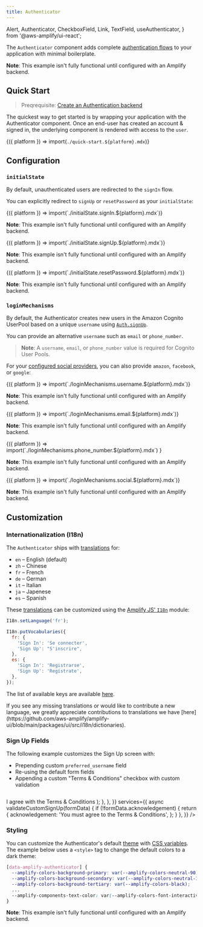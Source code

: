 ```yaml
---
title: Authenticator
---
```


  Alert,
  Authenticator,
  CheckboxField,
  Link,
  TextField,
  useAuthenticator,
} from '@aws-amplify/ui-react';

The `Authenticator` component adds complete [authentication flows](https://docs.amplify.aws/lib/auth/getting-started/q/platform/js)
to your application with minimal boilerplate.

<Example>
  <Authenticator />

  <p className="text-sm text-center mt-6 text-gray-500 italic">
    <strong>Note</strong>: This example isn't fully functional until configured
    with an Amplify backend.
  </p>
</Example>

## Quick Start

> Preqrequisite: [Create an Authentication backend](https://docs.amplify.aws/lib/auth/getting-started/q/platform/js)

The quickest way to get started is by wrapping your application with the Authenticator component.
Once an end-user has created an account & signed in, the underlying component is rendered with access to the `user`.

<Fragment>{({ platform }) => import(`./quick-start.${platform}.mdx`)}</Fragment>

## Configuration

### `initialState`

By default, unauthenticated users are redirected to the `signIn` flow.

You can explicitly redirect to `signUp` or `resetPassword` as your `initialState`:

<BlockSwitcher>
  <Block name="Sign In">
    <Fragment>
      {({ platform }) => import(`./initialState.signIn.${platform}.mdx`)}
    </Fragment>
    <Example>
      <Authenticator initialState="signIn" />
      <p className="text-sm text-center mt-6 text-gray-500 italic">
        <strong>Note</strong>: This example isn't fully functional until
        configured with an Amplify backend.
      </p>
    </Example>
  </Block>
  <Block name="Sign Up">
    <Fragment>
      {({ platform }) => import(`./initialState.signUp.${platform}.mdx`)}
    </Fragment>
    <Example>
      <Authenticator initialState="signUp" />
      <p className="text-sm text-center mt-6 text-gray-500 italic">
        <strong>Note</strong>: This example isn't fully functional until
        configured with an Amplify backend.
      </p>
    </Example>
  </Block>
  <Block name="Reset Password">
    <Fragment>
      {({ platform }) => import(`./initialState.resetPassword.${platform}.mdx`)}
    </Fragment>
    <Example>
      <Authenticator initialState="resetPassword" />
      <p className="text-sm text-center mt-6 text-gray-500 italic">
        <strong>Note</strong>: This example isn't fully functional until
        configured with an Amplify backend.
      </p>
    </Example>
  </Block>
</BlockSwitcher>

### `loginMechanisms`

By default, the Authenticator creates new users in the Amazon Cognito UserPool based on a unique `username` using
[`Auth.signUp`](https://docs.amplify.aws/lib/auth/emailpassword/q/platform/js).

You can provide an alternative `username` such as `email` or `phone_number`.

> **Note**: A `username`, `email`, or `phone_number` value is required for Cognito User Pools.

For your [configured social providers](https://docs.amplify.aws/lib/auth/social/q/platform/js/), you can also provide `amazon`, `facebook`, or `google`:

<BlockSwitcher>
  <Block name="Username">
    <Fragment>
      {({ platform }) => import(`./loginMechanisms.username.${platform}.mdx`)}
    </Fragment>
    <Example>
      <Authenticator />
      <p className="text-sm text-center mt-6 text-gray-500 italic">
        <strong>Note</strong>: This example isn't fully functional until
        configured with an Amplify backend.
      </p>
    </Example>
  </Block>
  <Block name="Email">
    <Fragment>
      {({ platform }) => import(`./loginMechanisms.email.${platform}.mdx`)}
    </Fragment>
    <Example>
      <Authenticator loginMechanisms={['email']} />
      <p className="text-sm text-center mt-6 text-gray-500 italic">
        <strong>Note</strong>: This example isn't fully functional until
        configured with an Amplify backend.
      </p>
    </Example>
  </Block>
  <Block name="Phone Number">
    <Fragment>
      {({ platform }) =>
        import(`./loginMechanisms.phone_number.${platform}.mdx`)
      }
    </Fragment>
    <Example>
      <Authenticator loginMechanisms={['phone_number']} />
      <p className="text-sm text-center mt-6 text-gray-500 italic">
        <strong>Note</strong>: This example isn't fully functional until
        configured with an Amplify backend.
      </p>
    </Example>
  </Block>
  <Block name="Social Providers">
    <Fragment>
      {({ platform }) => import(`./loginMechanisms.social.${platform}.mdx`)}
    </Fragment>
    <Example>
      <Authenticator
        loginMechanisms={['email', 'amazon', 'facebook', 'google']}
      />
      <p className="text-sm text-center mt-6 text-gray-500 italic">
        <strong>Note</strong>: This example isn't fully functional until
        configured with an Amplify backend.
      </p>
    </Example>
  </Block>
</BlockSwitcher>

## Customization

### Internationalization (I18n)

The `Authenticator` ships with [translations](https://github.com/aws-amplify/amplify-ui/blob/main/packages/ui/src/i18n/translations.ts) for:

- `en` – English (default)
- `zh` – Chinese
- `fr` – French
- `de` – German
- `it` – Italian
- `ja` – Japenese
- `es` – Spanish

These [translations](https://github.com/aws-amplify/amplify-ui/blob/main/packages/ui/src/i18n/translations.ts) can be customized using the [Amplify JS' `I18n`](https://docs.amplify.aws/lib/utilities/i18n/q/platform/js/) module:

```js
I18n.setLanguage('fr');

I18n.putVocabularies({
  fr: {
    'Sign In': 'Se connecter',
    'Sign Up': "S'inscrire",
  },
  es: {
    'Sign In': 'Registrarse',
    'Sign Up': 'Regístrate',
  },
});
```

The list of available keys are available [here](https://github.com/aws-amplify/amplify-ui/blob/main/packages/ui/src/i18n/translations.ts).

<Alert variation="info" heading="Translations Needed 📖">
  If you see any missing translations or would like to contribute a new
  language, we greatly appreciate contributions to translations we have
  [here](https://github.com/aws-amplify/amplify-ui/blob/main/packages/ui/src/i18n/dictionaries).
</Alert>

### Sign Up Fields

The following example customizes the Sign Up screen with:

- Prepending custom `preferred_username` field
- Re-using the default form fields
- Appending a custom "Terms & Conditions" checkbox with custom validation

```tsx{3-11,28-48,51-57} file=../../../../../../examples/next/pages/ui/components/authenticator/custom-sign-up-fields/index.page.tsx

```

<Example>
  <Authenticator
    initialState="signUp"
    loginMechanisms={['email']}
    components={{
      SignUp: {
        FormFields() {
          const { validationErrors } = useAuthenticator();
          return (
            <>
              <TextField
                label="Preferred Username"
                labelHidden={true}
                name="preferred_username"
                placeholder="Preferred Username"
              />
              <Authenticator.SignUp.FormFields />
              <CheckboxField
                errorMessage={validationErrors.acknowledgement}
                hasError={!!validationErrors.acknowledgement}
                name="acknowledgement"
                value="yes"
              >
                I agree with the Terms & Conditions
              </CheckboxField>
            </>
          );
        },
      },
    }}
    services={{
      async validateCustomSignUp(formData) {
        if (!formData.acknowledgement) {
          return {
            acknowledgement: 'You must agree to the Terms & Conditions',
          };
        }
      },
    }}
  />
</Example>

### Styling

You can customize the Authenticator's default [theme](/ui/theme) with [CSS variables](https://developer.mozilla.org/en-US/docs/Web/CSS/Using_CSS_custom_properties).
The example below uses a `<style>` tag to change the default colors to a dark theme:

```css
[data-amplify-authenticator] {
  --amplify-colors-background-primary: var(--amplify-colors-neutral-90);
  --amplify-colors-background-secondary: var(--amplify-colors-neutral-100);
  --amplify-colors-background-tertiary: var(--amplify-colors-black);
  ...
  --amplify-components-text-color: var(--amplify-colors-font-interactive);
}
```

<Example className="customization-styles">
  <style>{`
    .example.customization-styles {
      background-color: #1a1a1a !important;
      color: #eee !important;
    }
    .example.customization-styles [data-amplify-authenticator] {
      --amplify-colors-background-primary: var(--amplify-colors-neutral-90);
      --amplify-colors-background-secondary: var(--amplify-colors-neutral-100);
      --amplify-colors-background-tertiary: var(--amplify-colors-black);
      --amplify-colors-border-primary: var(--amplify-colors-neutral-20);
      --amplify-colors-border-secondary: var(--amplify-colors-neutral-40);
      --amplify-colors-border-tertiary: var(--amplify-colors-neutral-60);
      --amplify-colors-brand-primary-10: var(--amplify-colors-teal-100);
      --amplify-colors-brand-primary-20: var(--amplify-colors-teal-90);
      --amplify-colors-brand-primary-40: var(--amplify-colors-teal-80);
      --amplify-colors-brand-primary-60: var(--amplify-colors-teal-60);
      --amplify-colors-brand-primary-80: var(--amplify-colors-teal-40);
      --amplify-colors-brand-primary-90: var(--amplify-colors-teal-20);
      --amplify-colors-brand-primary-100: var(--amplify-colors-teal-10);
      --amplify-colors-font-interactive: var(--amplify-colors-white);
      --amplify-components-heading-color: var(--amplify-colors-neutral-20);
      --amplify-components-tabs-item-active-border-color: var(--amplify-colors-white);
      --amplify-components-tabs-item-active-color: var(--amplify-colors-white);
      --amplify-components-tabs-item-color: var(--amplify-colors-white);
      --amplify-components-tabs-item-focus-color: var(--amplify-colors-white);
      --amplify-components-text-color: var(--amplify-colors-font-interactive);
    }
  `}</style>
  <Authenticator />
  <p className="text-sm text-center mt-6 text-gray-500 italic">
    <strong>Note</strong>: This example isn't fully functional until configured
    with an Amplify backend.
  </p>
</Example>
